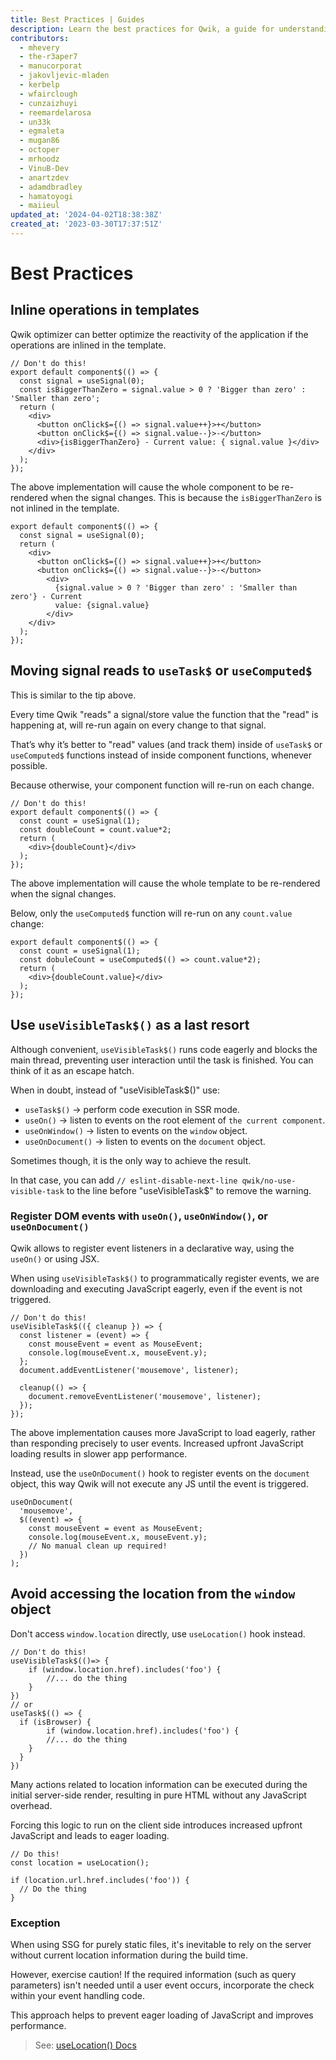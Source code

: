 ```yaml
---
title: Best Practices | Guides
description: Learn the best practices for Qwik, a guide for understanding how to use Qwik to its full potential.
contributors:
  - mhevery
  - the-r3aper7
  - manucorporat
  - jakovljevic-mladen
  - kerbelp
  - wfairclough
  - cunzaizhuyi
  - reemardelarosa
  - un33k
  - egmaleta
  - mugan86
  - octoper
  - mrhoodz
  - VinuB-Dev
  - anartzdev
  - adamdbradley
  - hamatoyogi
  - maiieul
updated_at: '2024-04-02T18:38:38Z'
created_at: '2023-03-30T17:37:51Z'
---
```


# Best Practices

## Inline operations in templates

Qwik optimizer can better optimize the reactivity of the application if the operations are inlined in the template.

```tsx title="Suboptimal implementation"
// Don't do this!
export default component$(() => {
  const signal = useSignal(0);
  const isBiggerThanZero = signal.value > 0 ? 'Bigger than zero' : 'Smaller than zero';
  return (
    <div>
      <button onClick$={() => signal.value++}>+</button>
      <button onClick$={() => signal.value--}>-</button>
      <div>{isBiggerThanZero} - Current value: { signal.value }</div>
    </div>
  );
});
```

The above implementation will cause the whole component to be re-rendered when the signal changes. This is because the `isBiggerThanZero` is not inlined in the template.

```tsx title="Optimal Implementation"
export default component$(() => {
  const signal = useSignal(0);
  return (
    <div>
      <button onClick$={() => signal.value++}>+</button>
      <button onClick$={() => signal.value--}>-</button>
        <div>
          {signal.value > 0 ? 'Bigger than zero' : 'Smaller than zero'} - Current
          value: {signal.value}
        </div>
    </div>
  );
});
```


## Moving signal reads to `useTask$` or `useComputed$`

This is similar to the tip above.

Every time Qwik "reads" a signal/store value
the function that the "read" is happening at, will re-run again
on every change to that signal.

That’s why it’s better to "read" values (and track them)
inside of `useTask$` or `useComputed$` functions instead of inside component functions,
whenever possible.

Because otherwise, your component function will re-run
on each change.


```tsx title="Suboptimal implementation"
// Don't do this!
export default component$(() => {
  const count = useSignal(1);
  const doubleCount = count.value*2;
  return (
    <div>{doubleCount}</div>
  );
});
```

The above implementation will cause the whole template to be re-rendered when the signal changes. 

Below, only the `useComputed$` function will re-run on any `count.value` change:

```tsx title="Optimal Implementation"
export default component$(() => {
  const count = useSignal(1);
  const dobuleCount = useComputed$(() => count.value*2);
  return (
    <div>{doubleCount.value}</div>
  );
});
```

## Use `useVisibleTask$()` as a last resort

Although convenient, `useVisibleTask$()` runs code eagerly and blocks the main thread, preventing user interaction until the task is finished. You can think of it as an escape hatch.

When in doubt, instead of "useVisibleTask$()" use:
- `useTask$()` -> perform code execution in SSR mode.
- `useOn()` -> listen to events on the root element of `the current component`.
- `useOnWindow()` -> listen to events on the `window` object.
- `useOnDocument()` -> listen to events on the `document` object.

Sometimes though, it is the only way to achieve the result.

In that case, you can add `// eslint-disable-next-line qwik/no-use-visible-task` to the line before "useVisibleTask$" to remove the warning.

### Register DOM events with `useOn()`, `useOnWindow()`, or `useOnDocument()`

Qwik allows to register event listeners in a declarative way, using the `useOn()` or using JSX.

When using `useVisibleTask$()` to programmatically register events, we are downloading and executing JavaScript eagerly, even if the event is not triggered.

```tsx title="Suboptimal implementation"
// Don't do this!
useVisibleTask$(({ cleanup }) => {
  const listener = (event) => {
    const mouseEvent = event as MouseEvent;
    console.log(mouseEvent.x, mouseEvent.y);
  };
  document.addEventListener('mousemove', listener);

  cleanup(() => {
    document.removeEventListener('mousemove', listener);
  });
});
```

The above implementation causes more JavaScript to load eagerly, rather than responding precisely to user events. Increased upfront JavaScript loading results in slower app performance.

Instead, use the `useOnDocument()` hook to register events on the `document` object, this way Qwik will not execute any JS until the event is triggered.

```tsx title="Optimal Implementation"
useOnDocument(
  'mousemove',
  $((event) => {
    const mouseEvent = event as MouseEvent;
    console.log(mouseEvent.x, mouseEvent.y);
    // No manual clean up required!
  })
);
```

## Avoid accessing the location from the `window` object

Don't access `window.location` directly, use `useLocation()` hook instead.

```tsx title="Suboptimal implementation"
// Don't do this!
useVisibleTask$(()=> {
    if (window.location.href).includes('foo') {
        //... do the thing
    }
})
// or
useTask$(() => {
  if (isBrowser) {
        if (window.location.href).includes('foo') {
        //... do the thing
    }
  }
})
```

Many actions related to location information can be executed during the initial server-side render, resulting in pure HTML without any JavaScript overhead.

Forcing this logic to run on the client side introduces increased upfront JavaScript and leads to eager loading.

```tsx title="Optimal Implementation"
// Do this!
const location = useLocation();

if (location.url.href.includes('foo')) {
  // Do the thing
}
```

### Exception

When using SSG for purely static files, it's inevitable to rely on the server without current location information during the build time.

However, exercise caution! If the required information (such as query parameters) isn't needed until a user event occurs, incorporate the check within your event handling code.

This approach helps to prevent eager loading of JavaScript and improves performance.

> See: [useLocation() Docs](/docs/(qwikcity)/api/index.mdx#uselocation)
